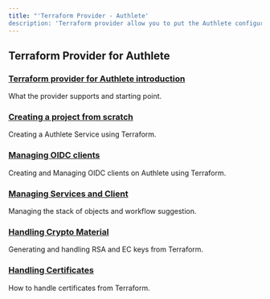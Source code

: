 ```yaml
---
title: "'Terraform Provider - Authlete'
description: 'Terraform provider allow you to put the Authlete configuration under version control'"
---
```


## Terraform Provider for Authlete
### [Terraform provider for Authlete introduction](https://www.authlete.com/developers/terraform/intro/)
What the provider supports and starting point.
### [Creating a project from scratch](https://www.authlete.com/developers/terraform/starting/)
Creating a Authlete Service using Terraform.
### [Managing OIDC clients](https://www.authlete.com/developers/terraform/client_management/)
Creating and Managing OIDC clients on Authlete using Terraform.
### [Managing Services and Client](https://www.authlete.com/developers/terraform/stack_management/)
Managing the stack of objects and workflow suggestion.
### [Handling Crypto Material](https://www.authlete.com/developers/terraform/crypto_handling/)
Generating and handling RSA and EC keys from Terraform.
### [Handling Certificates](https://www.authlete.com/developers/terraform/cert_handling/)
How to handle certificates from Terraform.
